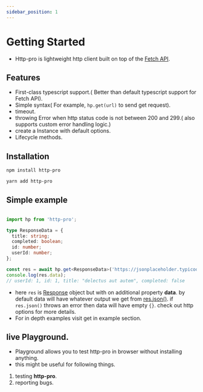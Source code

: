 ```yaml
---
sidebar_position: 1
---
```



# Getting Started

- Http-pro is lightweight http client built on top of the [Fetch API](https://developer.mozilla.org/en-US/docs/Web/API/Fetch_API).

## Features

- First-class typescript support.( Better than default typescript support for Fetch API). 
- Simple syntax( For example, `hp.get(url)` to send get request).
- timeout.
- throwing Error when http status code is not between 200 and 299.( also supports custom error handling logic.)
- create a Instance with default options.
- Lifecycle methods.


## Installation

<Tabs>
<TabItem value="npm" label="npm">

```bash
npm install http-pro
```

</TabItem>
<TabItem value="yarn" label="yarn">

```bash
yarn add http-pro
```

</TabItem>
</Tabs>


## Simple example

```ts

import hp from 'http-pro';

type ResponseData = {
  title: string;
  completed: boolean;
  id: number;
  userId: number;
};

const res = await hp.get<ResponseData>('https://jsonplaceholder.typicode.com/todos/1');
console.log(res.data); 
// userId: 1, id: 1, title: "delectus aut autem", completed: false

```

- here `res` is [Response](https://developer.mozilla.org/en-US/docs/Web/API/Response) object but with on additional property **data**. by default data will have whatever output we get from [res.json()](https://developer.mozilla.org/en-US/docs/Web/API/Response/json). if `res.json()` throws an error then data will have empty `{}`. check out http options for more details.
- For in depth examples visit get in example section.

## live Playground.

- Playground allows you to test http-pro in browser without installing anything.
- this might be useful for following things.
1. testing **http-pro**.
2. reporting bugs.

<PlayGround/>

